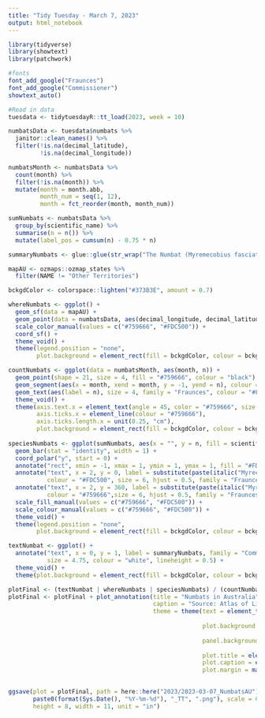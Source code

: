```yaml
---
title: "Tidy Tuesday - March 7, 2023"
output: html_notebook
---
```


```r
library(tidyverse)
library(showtext)
library(patchwork)

#fonts
font_add_google("Fraunces")
font_add_google("Commissioner")
showtext_auto()

#Read in data
tuesdata <- tidytuesdayR::tt_load(2023, week = 10)
```

```r
numbatsData <- tuesdata$numbats %>%
  janitor::clean_names() %>%
  filter(!is.na(decimal_latitude),
         !is.na(decimal_longitude))

numbatsMonth <- numbatsData %>%
  count(month) %>%
  filter(!is.na(month)) %>%
  mutate(month = month.abb,
         month_num = seq(1, 12),
         month = fct_reorder(month, month_num))

sumNumbats <- numbatsData %>%
  group_by(scientific_name) %>%
  summarise(n = n()) %>%
  mutate(label_pos = cumsum(n) - 0.75 * n)

summaryNumbats <- glue::glue(str_wrap("The Numbat (Myremecobius fasciatus) is a small, insectivorous marsupial found in Australia. Historically, the species was widespread across Southern Australia, but is now restricted to several small colonies in Western Australia. Currently, the Numbat is considered an endangered species and is protected by conservation programs."), "\n\n", str_wrap("This analysis examined 722 reported sightings of Myremecobius fasciatus and Myremecobius fasciatus rufus. Most sightings of either species were reported in October or March. Approximately 97% of Numbats reported during the time frame 1856-2023 were Myremecobius fasciatus species, with only 3% of reports consisting of the Myremecobius fasciatus rufus species."))
```

```r
mapAU <- ozmaps::ozmap_states %>%
  filter(NAME != "Other Territories")

bckgdColor <- colorspace::lighten("#373B3E", amount = 0.7)

whereNumbats <- ggplot() +
  geom_sf(data = mapAU) +
  geom_point(data = numbatsData, aes(decimal_longitude, decimal_latitude, color = scientific_name), size = 0.25) +
  scale_color_manual(values = c("#759666", "#FDC500")) +
  coord_sf() +
  theme_void() +
  theme(legend.position = "none",
        plot.background = element_rect(fill = bckgdColor, colour = bckgdColor))

countNumbats <- ggplot(data = numbatsMonth, aes(month, n)) +
  geom_point(shape = 21, size = 4, fill = "#759666", colour = "black") +
  geom_segment(aes(x = month, xend = month, y = -1, yend = n), colour = "#759666") +
  geom_text(aes(label = n), size = 4, family = "Fraunces", colour = "#FDC500") +
  theme_void() +
  theme(axis.text.x = element_text(angle = 45, color = "#759666", size = 14, family = "Fraunces"),
        axis.ticks.x = element_line(colour = "#759666"),
        axis.ticks.length.x = unit(0.25, "cm"),
        plot.background = element_rect(fill = bckgdColor, colour = bckgdColor))
        
speciesNumbats <- ggplot(sumNumbats, aes(x = "", y = n, fill = scientific_name)) +
  geom_bar(stat = "identity", width = 1) +
  coord_polar("y", start = 0) +
  annotate("rect", xmin = -1, xmax = 1, ymin = 1, ymax = 1, fill = "#FDC500") +
  annotate("text", x = 2, y = 0, label = substitute(paste(italic("Myrecobius fasciatus rufus"))), 
           colour = "#FDC500", size = 6, hjust = 0.5, family = "Fraunces") +
  annotate("text", x = 2, y = 360, label = substitute(paste(italic("Myrecobius fasciatus"))), 
           colour = "#759666",size = 6, hjust = 0.5, family = "Fraunces") +
  scale_fill_manual(values = c("#759666", "#FDC500")) +
  scale_colour_manual(values = c("#759666", "#FDC500")) +
  theme_void() +
  theme(legend.position = "none",
        plot.background = element_rect(fill = bckgdColor, colour = bckgdColor))

textNumbat <- ggplot() +
  annotate("text", x = 0, y = 1, label = summaryNumbats, family = "Commissioner", 
           size = 4.75, colour = "white", lineheight = 0.5) +
  theme_void() +
  theme(plot.background = element_rect(fill = bckgdColor, colour = bckgdColor))

plotFinal <- (textNumbat | whereNumbats | speciesNumbats) / (countNumbats)
plotFinal <- plotFinal + plot_annotation(title = "Numbats in Australia",
                                         caption = "Source: Atlas of Living Australia | TidyTuesday",
                                         theme = theme(text = element_text(family = "Fraunces",
                                                                           colour = "white"),
                                                       plot.background = element_rect(fill = bckgdColor, 
                                                                                      colour = bckgdColor),
                                                       panel.background = element_rect(fill = bckgdColor, 
                                                                                       colour = bckgdColor),
                                                       plot.title = element_text(size = 56, hjust = 0.5, face = "bold"),
                                                       plot.caption = element_text(size = 12),
                                                       plot.margin = margin(0.5, 0.2, 0.3, 0.2, unit = "cm"))) 
  
```

```r
ggsave(plot = plotFinal, path = here::here("2023/2023-03-07_NumbatsAU"),
       paste0(format(Sys.Date(), "%Y-%m-%d"), "_TT", ".png"), scale = 0.5, dpi = 300,
       height = 8, width = 11, unit = "in")
```    
